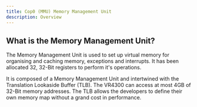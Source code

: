 ```yaml
---
title: Cop0 (MMU) Memory Management Unit
description: Overview
---
```


## What is the Memory Management Unit?
The Memory Management Unit is used to set up virtual memory for organising and caching memory, exceptions and interrupts. It has been allocated 32, 32-Bit registers to perform it's operations.

It is composed of a Memory Management Unit and intertwined with the Translation Lookaside Buffer (TLB). The VR4300 can access at most 4GB of 32-Bit memory addresses. The TLB allows the developers to define their own memory map without a grand cost in performance.